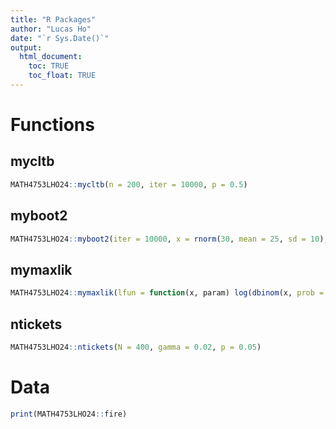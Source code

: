 ```yaml
---
title: "R Packages"
author: "Lucas Ho"
date: "`r Sys.Date()`"
output: 
  html_document:
    toc: TRUE
    toc_float: TRUE
---
```


# Functions
## mycltb
```r
MATH4753LHO24::mycltb(n = 200, iter = 10000, p = 0.5)
```

## myboot2
```r
MATH4753LHO24::myboot2(iter = 10000, x = rnorm(30, mean = 25, sd = 10), fun = "mean", alpha = 0.05, cx = 1.5)
```

## mymaxlik
```r
MATH4753LHO24::mymaxlik(lfun = function(x, param) log(dbinom(x, prob = param, size = 10)), x = c(3, 3, 4, 3, 4, 5, 5, 4), param = seq(0,1, length=1000, main="Binomial, n = 20"))
```

## ntickets
```r
MATH4753LHO24::ntickets(N = 400, gamma = 0.02, p = 0.05)
```

# Data
```r
print(MATH4753LHO24::fire)
```